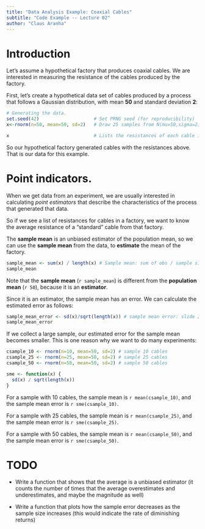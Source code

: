 ```yaml
---
title: "Data Analysis Example: Coaxial Cables"
subtitle: "Code Example -- Lecture 02"
author: "Claus Aranha"
---
```


# Introduction

Let's assume a hypothetical factory that produces coaxial cables.
We are interested in measuring the resistance of the cables produced
by the factory.

First, let's create a hypothetical data set of cables produced by a 
process that follows a Gaussian distribution, with mean **50** and 
standard deviation **2**:

```r
# Generating the data. 
set.seed(42)                    # Set PRNG seed (for reproducibility)
x<-rnorm(n=50, mean=50, sd=2)   # Draw 25 samples from N(mu=50,sigma=2)

x                               # Lists the resistances of each cable in the sample
```

So our hypothetical factory generated cables with the resistances above. 
That is our data for this example.

# Point indicators.

When we get data from an experiment, we are usually interested in calculating
*point estimators* that describe the characteristics of the process that 
generated that data.

So if we see a list of resistances for cables in a factory, we want to know
the average resistance of a "standard" cable from that factory. 

The **sample mean** is an unbiased estimator of the population mean, so we 
can use the **sample mean** from the data, to **estimate** the mean of the 
factory.

```r
sample_mean <- sum(x) / length(x) # Sample mean: sum of obs / sample size
sample_mean
```

Note that the **sample mean** (`r sample_mean`) is different from the 
**population mean** (`r 50`), because it is an **estimator**.

Since it is an estimator, the sample mean has an error. We can 
calculate the estimated error as follows:

```r
sample_mean_error <- sd(x)/sqrt(length(x)) # sample mean error: slide 25
sample_mean_error
```

If we collect a large sample, our estimated error for the sample mean 
becomes smaller. This is one reason why we want to do many experiments:

```r
csample_10 <- rnorm(n=10, mean=50, sd=2) # sample 10 cables
csample_25 <- rnorm(n=25, mean=50, sd=2) # sample 25 cables
csample_50 <- rnorm(n=50, mean=50, sd=2) # sample 50 cables

sme <- function(x) {
  sd(x) / sqrt(length(x))
}
```

For a sample with 10 cables, the sample mean is `r mean(csample_10)`, and the sample mean error is `r sme(csample_10)`.

For a sample with 25 cables, the sample mean is `r mean(csample_25)`, and the sample mean error is `r sme(csample_25)`.

For a sample with 50 cables, the sample mean is `r mean(csample_50)`, and the sample mean error is `r sme(csample_50)`.

# TODO
- Write a function that shows that the average is a unbiased estimator (it counts the number of times that the average overestimates and underestimates, and maybe the magnitude as well)

- Write a function that plots how the sample error decreases as the sample size increases (this would indicate the rate of diminishing returns)


